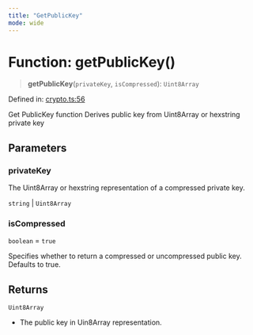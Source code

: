 ```yaml
---
title: "GetPublicKey"
mode: wide
---
```

  
# Function: getPublicKey()

> **getPublicKey**(`privateKey`, `isCompressed`): `Uint8Array`

Defined in: [crypto.ts:56](https://github.com/tkhq/sdk/blob/d88b5e1f9a6cca8e54e61f8a127aa90fcebeaa2e/packages/crypto/src/crypto.ts#L56)

Get PublicKey function
Derives public key from Uint8Array or hexstring private key

## Parameters

### privateKey

The Uint8Array or hexstring representation of a compressed private key.

`string` | `Uint8Array`

### isCompressed

`boolean` = `true`

Specifies whether to return a compressed or uncompressed public key. Defaults to true.

## Returns

`Uint8Array`

- The public key in Uin8Array representation.
